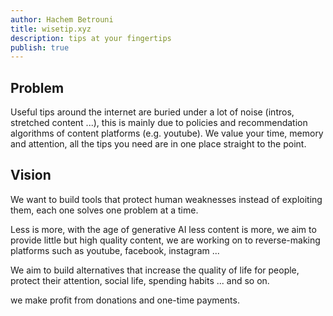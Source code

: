 ```yaml
---
author: Hachem Betrouni
title: wisetip.xyz
description: tips at your fingertips
publish: true
---
```


## Problem

Useful tips around the internet are buried under a lot of noise (intros, stretched content ...),
this is mainly due to policies and recommendation algorithms of content platforms (e.g. youtube).
We value your time, memory and attention, all the tips you need are in one place straight to the point.

## Vision

We want to build tools that protect human weaknesses instead of exploiting them, each one solves one problem at a time.

Less is more, with the age of generative AI less content is more, we aim to provide little but high quality content,
we are working on to reverse-making platforms such as youtube, facebook, instagram ...

We aim to build alternatives that increase the quality of life for people, protect their attention, social life, spending habits ... and so on.

we make profit from donations and one-time payments.
